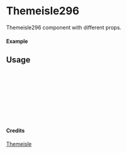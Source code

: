 
<Meta of={Themeisle296} title="Themeisle/Themeisle296" />

# Themeisle296

Themeisle296 component with different props.

#### Example

<Canvas of={Themeisle296.Primary} />

## Usage

```ts
import { Themeisle296 } from "yadl-ui";

const Example = () => {
  return (
      <Themeisle296 />
  );
};

export default Example;
```

#### Credits
[Themeisle](https://themeisle.com/illustrations)
